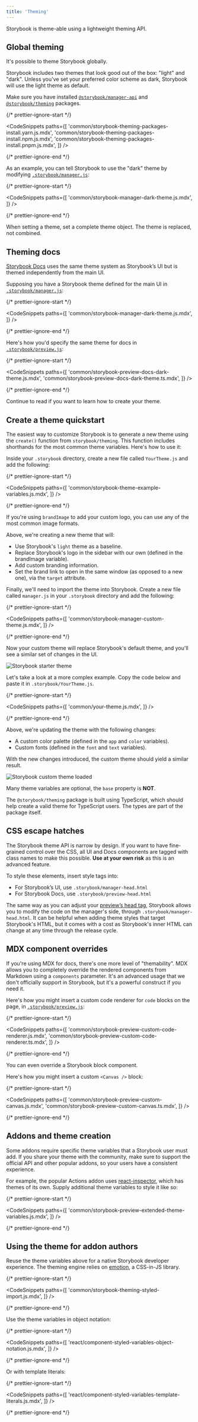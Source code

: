 ```yaml
---
title: 'Theming'
---
```


<YouTubeCallout id="x2nGXHAKOrE" title="Storybook Theming" />

Storybook is theme-able using a lightweight theming API.

## Global theming

It's possible to theme Storybook globally.

Storybook includes two themes that look good out of the box: "light" and "dark". Unless you've set your preferred color scheme as dark, Storybook will use the light theme as default.

Make sure you have installed [`@storybook/manager-api`](https://www.npmjs.com/package/@storybook/manager-api) and [`@storybook/theming`](https://www.npmjs.com/package/@storybook/theming) packages.

{/* prettier-ignore-start */}

<CodeSnippets
  paths={[
    'common/storybook-theming-packages-install.yarn.js.mdx',
    'common/storybook-theming-packages-install.npm.js.mdx',
    'common/storybook-theming-packages-install.pnpm.js.mdx',
  ]}
/>

{/* prettier-ignore-end */}

As an example, you can tell Storybook to use the "dark" theme by modifying [`.storybook/manager.js`](./features-and-behavior.md):

{/* prettier-ignore-start */}

<CodeSnippets
  paths={[
    'common/storybook-manager-dark-theme.js.mdx',
  ]}
/>

{/* prettier-ignore-end */}

When setting a theme, set a complete theme object. The theme is replaced, not combined.

## Theming docs

[Storybook Docs](../writing-docs/index.md) uses the same theme system as Storybook’s UI but is themed independently from the main UI.

Supposing you have a Storybook theme defined for the main UI in [`.storybook/manager.js`](./features-and-behavior.md):

{/* prettier-ignore-start */}

<CodeSnippets
  paths={[
    'common/storybook-manager-dark-theme.js.mdx',
  ]}
/>

{/* prettier-ignore-end */}

Here's how you'd specify the same theme for docs in [`.storybook/preview.js`](./index.md#configure-story-rendering):

{/* prettier-ignore-start */}

<CodeSnippets
  paths={[
    'common/storybook-preview-docs-dark-theme.js.mdx',
    'common/storybook-preview-docs-dark-theme.ts.mdx',
  ]}
/>

{/* prettier-ignore-end */}

Continue to read if you want to learn how to create your theme.

## Create a theme quickstart

The easiest way to customize Storybook is to generate a new theme using the `create()` function from `storybook/theming`. This function includes shorthands for the most common theme variables. Here's how to use it:

Inside your `.storybook` directory, create a new file called `YourTheme.js` and add the following:

{/* prettier-ignore-start */}

<CodeSnippets
  paths={[
    'common/storybook-theme-example-variables.js.mdx',
  ]}
/>

{/* prettier-ignore-end */}

<Callout variant="info" icon="💡">

If you're using `brandImage` to add your custom logo, you can use any of the most common image formats.

</Callout>

Above, we're creating a new theme that will:

- Use Storybook's `light` theme as a baseline.
- Replace Storybook's logo in the sidebar with our own (defined in the brandImage variable).
- Add custom branding information.
- Set the brand link to open in the same window (as opposed to a new one), via the `target` attribute.

Finally, we'll need to import the theme into Storybook. Create a new file called `manager.js` in your `.storybook` directory and add the following:

{/* prettier-ignore-start */}

<CodeSnippets
  paths={[
    'common/storybook-manager-custom-theme.js.mdx',
  ]}
/>

{/* prettier-ignore-end */}

Now your custom theme will replace Storybook's default theme, and you'll see a similar set of changes in the UI.

![Storybook starter theme](./storybook-starter-custom-theme.png)

Let's take a look at a more complex example. Copy the code below and paste it in `.storybook/YourTheme.js`.

{/* prettier-ignore-start */}

<CodeSnippets
  paths={[
    'common/your-theme.js.mdx',
  ]}
/>

{/* prettier-ignore-end */}

Above, we're updating the theme with the following changes:

- A custom color palette (defined in the `app` and `color` variables).
- Custom fonts (defined in the `font` and `text` variables).

With the new changes introduced, the custom theme should yield a similar result.

![Storybook custom theme loaded](./storybook-custom-theme.png)

<Callout variant="info" icon="💡">

Many theme variables are optional, the <code>base</code> property is **NOT**.

</Callout>

The `@storybook/theming` package is built using TypeScript, which should help create a valid theme for TypeScript users. The types are part of the package itself.

## CSS escape hatches

The Storybook theme API is narrow by design. If you want to have fine-grained control over the CSS, all UI and Docs components are tagged with class names to make this possible. **Use at your own risk** as this is an advanced feature.

To style these elements, insert style tags into:

- For Storybook’s UI, use `.storybook/manager-head.html`
- For Storybook Docs, use `.storybook/preview-head.html`

<Callout variant="warning" title="Caution">

The same way as you can adjust your [preview’s head tag](../configure/story-rendering.md#adding-to-head), Storybook allows you to modify the code on the manager's side, through `.storybook/manager-head.html`. It can be helpful when adding theme styles that target Storybook's HTML, but it comes with a cost as Storybook's inner HTML can change at any time through the release cycle.

</Callout>

## MDX component overrides

If you're using MDX for docs, there's one more level of "themability". MDX allows you to completely override the rendered components from Markdown using a `components` parameter. It's an advanced usage that we don't officially support in Storybook, but it's a powerful construct if you need it.

Here's how you might insert a custom code renderer for `code` blocks on the page, in [`.storybook/preview.js`](./index.md#configure-story-rendering):

{/* prettier-ignore-start */}

<CodeSnippets
  paths={[
    'common/storybook-preview-custom-code-renderer.js.mdx',
    'common/storybook-preview-custom-code-renderer.ts.mdx',
  ]}
/>

{/* prettier-ignore-end */}

You can even override a Storybook block component.

Here's how you might insert a custom `<Canvas />` block:

{/* prettier-ignore-start */}

<CodeSnippets
  paths={[
    'common/storybook-preview-custom-canvas.js.mdx',
    'common/storybook-preview-custom-canvas.ts.mdx',
  ]}
/>

{/* prettier-ignore-end */}

## Addons and theme creation

Some addons require specific theme variables that a Storybook user must add. If you share your theme with the community, make sure to support the official API and other popular addons, so your users have a consistent experience.

For example, the popular Actions addon uses [react-inspector](https://github.com/storybookjs/react-inspector/blob/master/src/styles/themes/chromeLight.tsx), which has themes of its own. Supply additional theme variables to style it like so:

{/* prettier-ignore-start */}

<CodeSnippets
  paths={[
    'common/storybook-preview-extended-theme-variables.js.mdx',
  ]}
/>

{/* prettier-ignore-end */}

## Using the theme for addon authors

Reuse the theme variables above for a native Storybook developer experience. The theming engine relies on [emotion](https://emotion.sh/), a CSS-in-JS library.

{/* prettier-ignore-start */}

<CodeSnippets
  paths={[
    'common/storybook-theming-styled-import.js.mdx',
  ]}
/>

{/* prettier-ignore-end */}

Use the theme variables in object notation:

{/* prettier-ignore-start */}

<CodeSnippets
  paths={[
    'react/component-styled-variables-object-notation.js.mdx',
  ]}
/>

{/* prettier-ignore-end */}

Or with template literals:

{/* prettier-ignore-start */}

<CodeSnippets
  paths={[
    'react/component-styled-variables-template-literals.js.mdx',
  ]}
/>

{/* prettier-ignore-end */}
